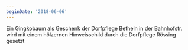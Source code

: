 ```yaml
---
beginDate: '2018-06-06'
---
```


Ein Gingkobaum als Geschenk der Dorfpflege Betheln in der Bahnhofstr. wird mit
einem hölzernen Hinweisschild durch die Dorfpflege Rössing gesetzt
